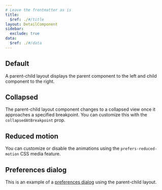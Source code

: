 ```yaml
---
# Leave the frontmatter as is
title:
  $ref: ./#/title
layout: DetailComponent
sidebar:
  exclude: true
data:
  $ref: ./#/data
---
```


<LivePreviewControls>

<LivePreview componentName="parent-child-layout" exampleName="Default">

## Default

A parent-child layout displays the parent component to the left and child component to the right.

</LivePreview>

<LivePreview componentName="parent-child-layout" exampleName="Collapsed">

## Collapsed

The parent-child layout component changes to a collapsed view once it approaches a specified breakpoint. You can customize this with the `collapsedAtBreakpoint` prop.

</LivePreview>

<LivePreview componentName="parent-child-layout" exampleName="ReducedMotion">

## Reduced motion

You can customize or disable the animations using the `prefers-reduced-motion` CSS media feature.

</LivePreview>

<LivePreview componentName="parent-child-layout" exampleName="PreferencesLayout">

## Preferences dialog

This is an example of a [preferences dialog](../patterns/preferences-dialog) using the parent-child layout.

</LivePreview>

</LivePreviewControls>
